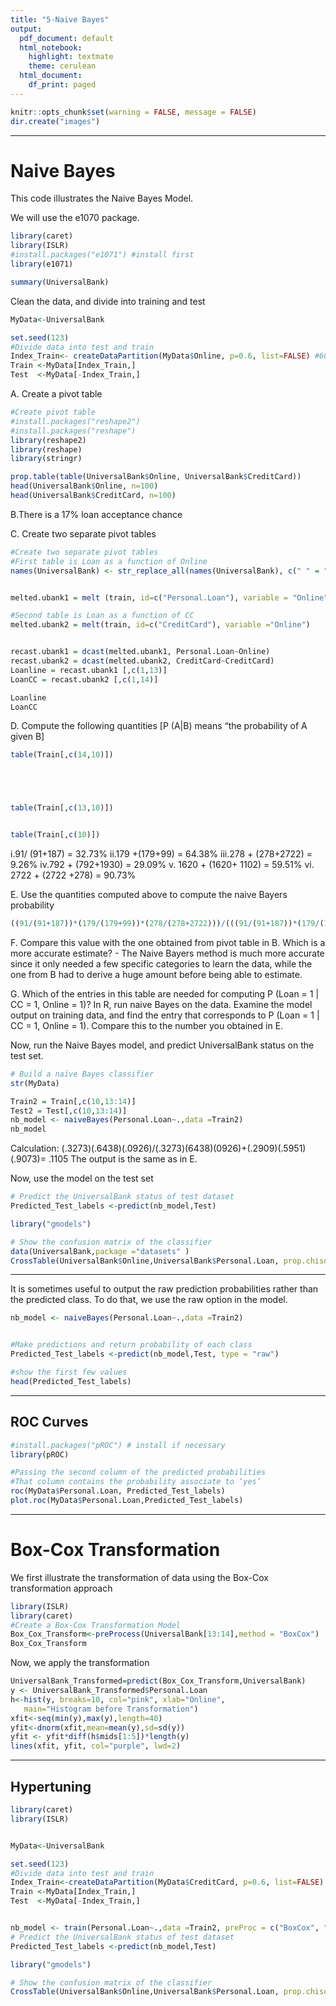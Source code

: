 ---
title: "5-Naive Bayes"
output:
  pdf_document: default
  html_notebook:
    highlight: textmate
    theme: cerulean
  html_document:
    df_print: paged
---

```{r setup, include=FALSE}
knitr::opts_chunk$set(warning = FALSE, message = FALSE)
dir.create("images")
```

***

# Naive Bayes

This code illustrates the Naive Bayes Model.

We will use the e1070 package.
```{r}
library(caret)
library(ISLR)
#install.packages("e1071") #install first
library(e1071)  

summary(UniversalBank)
```

Clean the data, and divide into training and test
```{r}

MyData<-UniversalBank

set.seed(123)
#Divide data into test and train
Index_Train<- createDataPartition(MyData$Online, p=0.6, list=FALSE) #60% FOR TRAINING
Train <-MyData[Index_Train,]
Test  <-MyData[-Index_Train,]
```



A. Create a pivot table
```{r}
#Create pivot table
#install.packages("reshape2")
#install.packages("reshape")
library(reshape2)
library(reshape)
library(stringr)

prop.table(table(UniversalBank$Online, UniversalBank$CreditCard))
head(UniversalBank$Online, n=100)
head(UniversalBank$CreditCard, n=100)


```
B.There is a 17% loan acceptance chance


C. Create two separate pivot tables 
```{r}
#Create two separate pivot tables 
#First table is Loan as a function of Online
names(UniversalBank) <- str_replace_all(names(UniversalBank), c(" " = "."))


melted.ubank1 = melt (train, id=c("Personal.Loan"), variable = "Online")

#Second table is Loan as a function of CC
melted.ubank2 = melt(train, id=c("CreditCard"), variable ="Online")


recast.ubank1 = dcast(melted.ubank1, Personal.Loan~Online)
recast.ubank2 = dcast(melted.ubank2, CreditCard~CreditCard)
Loanline = recast.ubank1 [,c(1,13)]
LoanCC = recast.ubank2 [,c(1,14)]

Loanline
LoanCC
```


D. Compute the following quantities [P (A|B) means "the probability of A given B]
```{r}
table(Train[,c(14,10)])





table(Train[,c(13,10)])


table(Train[,c(10)])

```
i.91/ (91+187) = 32.73%
ii.179 +(179+99) = 64.38%
iii.278 + (278+2722) = 9.26%
iv.792 + (792+1930) = 29.09%
v. 1620 + (1620+ 1102) = 59.51%
vi. 2722 + (2722 +278) = 90.73%


E. Use the quantities computed above to compute the naive Bayers probability
```{r}

((91/(91+187))*(179/(179+99))*(278/(278+2722)))/(((91/(91+187))*(179/(179+99))*(278/(278+2722)))+((792/(792+1930))*(1620/(1620+1102))*2722/(2722+278)))


```





F. Compare this value with the one obtained from pivot table in B. Which is a more accurate estimate?
- The Naive Bayers method is much more accurate since it only needed a few specific categories to learn the data, while the one from B had to derive a huge amount before being able to estimate.



G. Which of the entries in this table are needed for computing P (Loan = 1 | CC = 1, Online = 1)? In R, run naive Bayes on the data. Examine the model output on training data, and find the entry that corresponds to P (Loan = 1 | CC = 1, Online = 1). Compare this to the number you obtained in E.

Now, run the Naive Bayes model, and predict UniversalBank status on the test set.
```{r}
# Build a naïve Bayes classifier
str(MyData)

Train2 = Train[,c(10,13:14)]
Test2 = Test[,c(10,13:14)]
nb_model <- naiveBayes(Personal.Loan~.,data =Train2)
nb_model
```

Calculation: (.3273)(.6438)(.0926)/(.3273)(6438)(0926)+(.2909)(.5951)(.9073)= .1105
The output is the same as in E.



Now, use the model on the test set
```{r}
# Predict the UniversalBank status of test dataset 
Predicted_Test_labels <-predict(nb_model,Test)

library("gmodels")

# Show the confusion matrix of the classifier
data(UniversalBank,package ="datasets" )
CrossTable(UniversalBank$Online,UniversalBank$Personal.Loan, prop.chisq = FALSE) 
```



***

It is sometimes useful to output the raw prediction probabilities rather than the predicted class. To do that, we use the raw option in the model.
```{r}
nb_model <- naiveBayes(Personal.Loan~.,data =Train2)


#Make predictions and return probability of each class
Predicted_Test_labels <-predict(nb_model,Test, type = "raw")

#show the first few values 
head(Predicted_Test_labels)

```

***

## ROC Curves


```{r}
#install.packages("pROC") # install if necessary
library(pROC)

#Passing the second column of the predicted probabilities 
#That column contains the probability associate to ‘yes’
roc(MyData$Personal.Loan, Predicted_Test_labels)
plot.roc(MyData$Personal.Loan,Predicted_Test_labels)
```


***

# Box-Cox Transformation

We first illustrate the transformation of data using the Box-Cox transformation approach
```{r}
library(ISLR)
library(caret)
#Create a Box-Cox Transformation Model
Box_Cox_Transform<-preProcess(UniversalBank[13:14],method = "BoxCox")
Box_Cox_Transform
```
 Now, we apply the transformation
```{r}
UniversalBank_Transformed=predict(Box_Cox_Transform,UniversalBank)
y <- UniversalBank_Transformed$Personal.Loan
h<-hist(y, breaks=10, col="pink", xlab="Online",
   main="Histogram before Transformation")
xfit<-seq(min(y),max(y),length=40)
yfit<-dnorm(xfit,mean=mean(y),sd=sd(y))
yfit <- yfit*diff(h$mids[1:5])*length(y)
lines(xfit, yfit, col="purple", lwd=2) 
```

***

## Hypertuning

```{r}
library(caret)
library(ISLR)


MyData<-UniversalBank

set.seed(123)
#Divide data into test and train
Index_Train<-createDataPartition(MyData$CreditCard, p=0.6, list=FALSE) #60% for training
Train <-MyData[Index_Train,]
Test  <-MyData[-Index_Train,]


nb_model <- train(Personal.Loan~.,data =Train2, preProc = c("BoxCox", "center", "scale"))
# Predict the UniversalBank status of test dataset 
Predicted_Test_labels <-predict(nb_model,Test)

library("gmodels")

# Show the confusion matrix of the classifier
CrossTable(UniversalBank$Online,UniversalBank$Personal.Loan, prop.chisq = FALSE) 
```